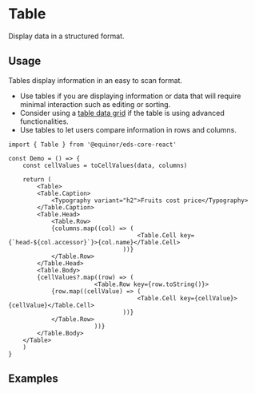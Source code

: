 
# Table

Display data in a structured format.

<Links 
    ariaUrl="https://www.w3.org/WAI/ARIA/apg/patterns/table/"
    figmaUrl="https://www.figma.com/file/0bGXR2sCwMVSDNyyzu5BXrO5/UI%E2%80%94User-Interface?node-id=17481%3A1541"
    documentationUrl="https://eds.equinor.com/0b0c666ab/p/392109-table/b/398446"
    sourceUrl="https://github.com/equinor/design-system/blob/develop/packages/eds-core-react/src/components/Table/Table.tsx"
    npmUrl="https://www.npmjs.com/package/@equinor/eds-core-react"
/>

<Story id="data-display-table--introduction" />
<PropsTable />

## Usage

Tables display information in an easy to scan format.

<ul>
    <li>Use tables if you are displaying information or data that will require minimal interaction such as editing or sorting.</li>
    <li>Consider using a <a href="https://zeroheight.com/0b0c666ab/v/latest/p/65c95b-table-data-grid/b/398446">table data grid</a> if the table is using advanced functionalities.</li>
    <li>Use tables to let users compare information in rows and columns.</li>
</ul>

```tsx
import { Table } from '@equinor/eds-core-react'

const Demo = () => {
    const cellValues = toCellValues(data, columns)
    
    return (
        <Table>
        <Table.Caption>
            <Typography variant="h2">Fruits cost price</Typography>
        </Table.Caption>
        <Table.Head>
            <Table.Row>
            {columns.map((col) => (
                                    <Table.Cell key={`head-${col.accessor}`}>{col.name}</Table.Cell>
                                ))}
            </Table.Row>
        </Table.Head>
        <Table.Body>
        {cellValues?.map((row) => (
                        <Table.Row key={row.toString()}>
            {row.map((cellValue) => (
                                    <Table.Cell key={cellValue}>{cellValue}</Table.Cell>
                                ))}
            </Table.Row>
                        ))}
        </Table.Body>
    </Table>
    )
}
```

## Examples